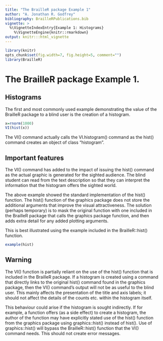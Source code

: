 ---
title: "The BrailleR package Example 1"
author: "A. Jonathan R. Godfrey"
bibliography: BrailleRPublications.bib
vignette: >
  %\VignetteIndexEntry{Example 1: Histograms}
    %\VignetteEngine{knitr::rmarkdown}
output: knitr:::html_vignette
---


```{r setup, include=FALSE}
library(knitr)
opts_chunk$set(fig.width=7, fig.height=5, comment="")
library(BrailleR)
```


# The BrailleR package Example 1.

## Histograms

The first and most commonly used example demonstrating the value of the BrailleR  package to a blind user is the creation of a histogram.

```{r hist, fig.cap="A histogram of 1000 random values from a normal distribution"}
x=rnorm(1000)
VI(hist(x))
```

The VI() command actually calls the VI.histogram() command as the hist() command creates an object of class "histogram".

## Important features

The VI() command has added to the impact of issuing the hist() command as the actual graphic is generated for the sighted audience. The blind student can read from the text description so that they can interpret the information that the histogram offers the sighted world.

The above example showed the standard implementation of the hist() function. The hist() function of the graphics package does not store the additional arguments that improve the visual attractiveness. The solution (perhaps temporary) is to mask the original function with one included in the BrailleR package that calls the graphics package function, and then adds extra detail for any added plotting arguments.

This is best illustrated using the example included in the BrailleR::hist() function.

```{r BrailleRHistExample}
example(hist)
```


## Warning

The VI() function is partially reliant on the use of the hist() function that is included in the BrailleR package. If a histogram is created using a command that directly links to the original hist() command found in the graphics package, then the VI() command's output will not be as useful to the blind user. This mainly affects the presentation of the title and axis labels; it should not affect the details of the counts etc. within the histogram itself.

This behaviour could arise if the histogram is sought indirectly. If for example, a function offers (as a side effect) to create a histogram, the author of the function may have explicitly stated use of the hist() function from the graphics package using graphics::hist() instead of hist(). Use of graphics::hist() will bypass the BrailleR::hist() function that the VI() command needs. This should not create error messages.